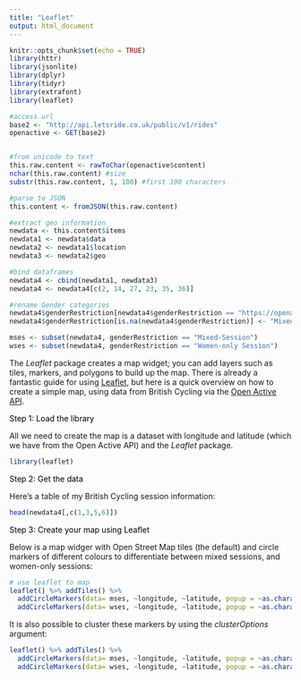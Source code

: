 ```yaml
---
title: "Leaflet"
output: html_document
---
```


```r
knitr::opts_chunk$set(echo = TRUE)
library(httr)
library(jsonlite)
library(dplyr)
library(tidyr)
library(extrafont)
library(leaflet)

#access url
base2 <- "http://api.letsride.co.uk/public/v1/rides"
openactive <- GET(base2) 


#from unicode to text
this.raw.content <- rawToChar(openactive$content)
nchar(this.raw.content) #size
substr(this.raw.content, 1, 100) #first 100 characters

#parse to JSON
this.content <- fromJSON(this.raw.content)

#extract geo information 
newdata <- this.content$items
newdata1 <- newdata$data
newdata2 <- newdata1$location
newdata3 <- newdata2$geo

#bind dataframes
newdata4 <- cbind(newdata1, newdata3)
newdata4 <- newdata4[c(2, 14, 27, 23, 35, 36)]

#rename Gender categories
newdata4$genderRestriction[newdata4$genderRestriction == "https://openactive.io/FemaleOnly"] <- "Women-only Session"
newdata4$genderRestriction[is.na(newdata4$genderRestriction)] <- "Mixed-Session"

mses <- subset(newdata4, genderRestriction == "Mixed-Session") 
wses <- subset(newdata4, genderRestriction == "Women-only Session")

```

The *Leaflet* package creates a map widget; you can add layers such as tiles, markers, and polygons to build up the map. There is already a fantastic guide for using [Leaflet](https://rstudio.github.io/leaflet/), but here is a quick overview on how to create a simple map, using data from British Cycling via the [Open Active API]("http://api.letsride.co.uk/public/v1/rides"). 

<div style="text-align:left"><span style="color:black; font-size:1em;">Step 1: Load the library</span></div>

All we need to create the map is a dataset with longitude and latitude (which we have from the Open Active API) and the *Leaflet* package.

```r
library(leaflet)
```

<div style="text-align:left"><span style="color:black; font-size:1em;">Step 2: Get the data</span></div>

Here's a table of my British Cycling session information:

```r
head(newdata4[,c(1,3,5,6)])
```



<div style="text-align:left"><span style="color:black; font-size:1em;">Step 3: Create your map using Leaflet</span></div>
Below is a map widger with Open Street Map tiles (the default) and circle markers of different colours to differentiate between mixed sessions, and women-only sessions:

```r
# use leaflet to map
leaflet() %>% addTiles() %>%
  addCircleMarkers(data= mses, ~longitude, ~latitude, popup = ~as.character(genderRestriction), label = ~as.character(genderRestriction), color = "#43A8B6")  %>%
  addCircleMarkers(data= wses, ~longitude, ~latitude, popup = ~as.character(genderRestriction), label = ~as.character(genderRestriction),  color = "#5D4086")
```

It is also possible to cluster these markers by using the *clusterOptions* argument:

```r
leaflet() %>% addTiles() %>%
  addCircleMarkers(data= mses, ~longitude, ~latitude, popup = ~as.character(genderRestriction), label = ~as.character(genderRestriction), color = "#43A8B6", clusterOptions = markerClusterOptions())  %>%
  addCircleMarkers(data= wses, ~longitude, ~latitude, popup = ~as.character(genderRestriction), label = ~as.character(genderRestriction),  color = "#5D4086", clusterOptions = markerClusterOptions())

```

